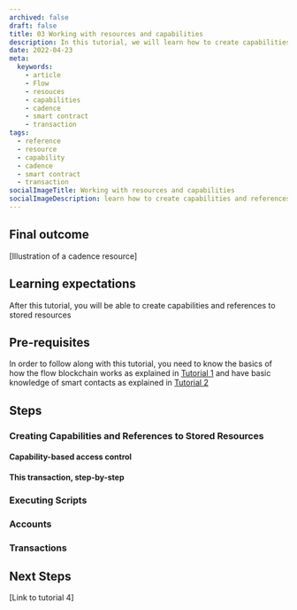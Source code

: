 ```yaml
---
archived: false
draft: false
title: 03 Working with resources and capabilities
description: In this tutorial, we will learn how to create capabilities and references to stored resources
date: 2022-04-23
meta:
  keywords:
    - article
    - Flow
    - resouces
    - capabilities
    - cadence
    - smart contract
    - transaction
tags: 
  - reference
  - resource
  - capability
  - cadence
  - smart contract
  - transaction
socialImageTitle: Working with resources and capabilities
socialImageDescription: learn how to create capabilities and references to stored resources
---
```


## Final outcome

[Illustration of a cadence resource]

## Learning expectations

After this tutorial, you will be able to create capabilities and references to stored resources

## Pre-requisites

In order to follow along with this tutorial, you need to know the basics of how the flow blockchain works as explained in [Tutorial 1](https://docs.onflow.org/cadence/tutorial/01-first-steps/) and have basic knowledge of smart contacts as explained in [Tutorial 2](https://docs.onflow.org/cadence/tutorial/02-hello-world/)

## Steps

### Creating Capabilities and References to Stored Resources

#### Capability-based access control

#### This transaction, step-by-step

### Executing Scripts

### Accounts

### Transactions

## Next Steps

[Link to tutorial 4]